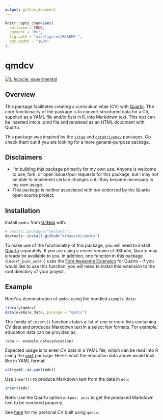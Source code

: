 ```yaml
---
output: github_document
---
```


<!-- README.md is generated from README.Rmd. Please edit that file -->

```r
knitr::opts_chunk$set(
  collapse = TRUE,
  comment = "#>",
  fig.path = "man/figures/README-",
  out.width = "100%"
)
```

# qmdcv

<!-- badges: start -->
[![Lifecycle: experimental](https://img.shields.io/badge/lifecycle-experimental-orange.svg)](https://lifecycle.r-lib.org/articles/stages.html#experimental)
<!-- badges: end -->

## Overview

This package facilitates creating a curriculum vitae (CV) with
[Quarto](https://quarto.org/). The core functionality of the package is to
convert structured data for a CV, supplied as a YAML file and/or lists in R,
into Markdown text. This text can be inserted into a .qmd file and rendered as
an HTML document with Quarto.

This package was inspired by the
[`vitae`](https://github.com/mitchelloharawild/vitae/) and
[`datadrivencv`](https://github.com/nstrayer/datadrivencv) packages. Go check
them out if you are looking for a more general-purpose package.

## Disclaimers

- I'm building this package primarily for my own use. Anyone is welcome to use,
fork, or open issues/pull requests for this package, but I may not be able to
implement certain changes until they become necessary in my own usage.
- This package is neither associated with nor endorsed by the Quarto open source
project.

## Installation

Install `qmdcv` from [GitHub](https://github.com/) with:

```r
# install.packages("devtools")
devtools::install_github("kthayashi/qmdcv")
```

To make use of the functionality of this package, you will need to install
[Quarto](https://quarto.org/docs/get-started/) separately. If you are using a
recent version of RStudio, Quarto may already be available to you. In addition,
one function in this package (`insert_pubs_web()`) uses the [Font Awesome
Extension](https://github.com/quarto-ext/fontawesome) for Quarto - if you would
like to use this function, you will need to install this extension to the root
directory of your project.

## Example

Here's a demonstration of `qmdcv` using the bundled `example_data`:

```r
library(qmdcv)
data(example_data, package = "qmdcv")
```

The family of `insert()` functions takes a list of one or more lists containing
CV data and produces Markdown text in a select few formats. For example,
education data can be provided as:

```r
(edu <- example_data$education)
```

Expected usage is to enter CV data in a YAML file, which can be read into R
using the [`yaml`](https://github.com/vubiostat/r-yaml/) package. Here's what
the education data above would look like in YAML format:

```r
cat(yaml::as.yaml(edu))
```

Use `insert()` to produce Markdown text from the data in `edu`:

```r
insert(edu)
```

Note: Use the Quarto option `output: asis` to get the produced Markdown text to
be rendered properly.

See [here](https://github.com/kthayashi/cv) for my personal CV built using `qmdcv`.
